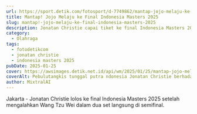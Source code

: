```yaml
---
url: https://sport.detik.com/fotosport/d-7749862/mantap-jojo-melaju-ke-final-indonesia-masters-2025
title: Mantap! Jojo Melaju ke Final Indonesia Masters 2025
slug: mantap!-jojo-melaju-ke-final-indonesia-masters-2025
description: Jonatan Christie capai tiket ke final Indonesia Masters 2025. Itu setelah, Jojo bungkam Wang Tzu Wei dalam dua gim langsung di semifinal.
category:
  - Olahraga
tags:
  - fotodetikcom
  - jonatan christie
  - indonesia masters 2025
pubDate: 2025-01-25
cover: https://awsimages.detik.net.id/api/wm/2025/01/25/mantap-jojo-melaju-ke-final-indonesia-masters-2025-4_169.jpeg?wid=54&w=650&v=1&t=jpeg
coverAlt: Pebulutangkis tunggal putra ndonesia Jonatan Christie berhadapan dengan pebulutangkis tungga putra Taiwan Wang T W dalam babak semifinal Daihatsu Indonesia Master 2025 yang berlangsung di Istora Senayan, Jakarta, sabtu (22/1/2025).
author: MixtralAI
---
```

Jakarta - Jonatan Christie lolos ke final Indonesia Masters 2025 setelah mengalahkan Wang Tzu Wei dalam dua set langsung di semifinal.
